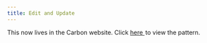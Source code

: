 ```yaml
---
title: Edit and Update
---
```


This now lives in the Carbon website.
Click <a href="https://www.carbondesignsystem.com/experimental/edit-pattern" target="_blank">
here <Launch16 fill="currentColor" style="vertical-align:middle; margin: 0 2px 2px 0"/></a>
to view the pattern.